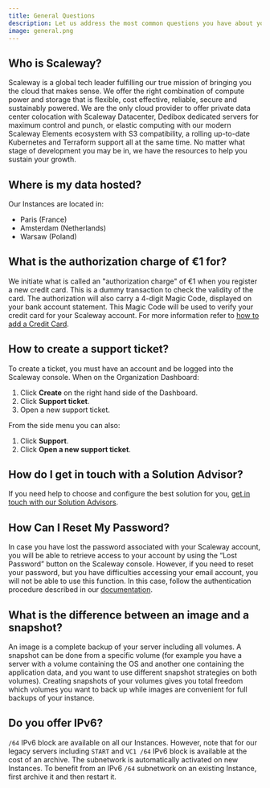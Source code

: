 ```yaml
---
title: General Questions
description: Let us address the most common questions you have about your products, services, and brand as a whole.
image: general.png
---
```


## Who is Scaleway?

Scaleway is a global tech leader fulfilling our true mission of bringing you the cloud that makes sense. We offer the right combination of compute power and storage that is flexible, cost effective, reliable, secure and sustainably powered. 
We are the only cloud provider to offer private data center colocation with Scaleway Datacenter, Dedibox dedicated servers for maximum control and punch, or elastic computing with our modern Scaleway Elements ecosystem with S3 compatibility, a rolling up-to-date Kubernetes and Terraform support all at the same time. 
No matter what stage of development you may be in, we have the resources to help you sustain your growth.

## Where is my data hosted?

Our Instances are located in:
- Paris (France)
- Amsterdam (Netherlands)
- Warsaw (Poland)

## What is the authorization charge of €1 for?

We initiate what is called an "authorization charge" of €1 when you register a new credit card. 
This is a dummy transaction to check the validity of the card. The authorization will also carry a 4-digit Magic Code, displayed on your bank account statement. This Magic Code will be used to verify your credit card for your Scaleway account.
For more information refer to [how to add a Credit Card](/console/my-account/how-to/manage-billing-information#how-to-add-a-credit-card).

## How to create a support ticket?

To create a ticket, you must have an account and be logged into the Scaleway console.
When on the Organization Dashboard:

1. Click **Create** on the right hand side of the Dashboard.
2. Click **Support ticket**.
3. Open a new support ticket.

From the side menu you can also:

1. Click **Support**.
2. Click **Open a new support ticket**.

## How do I get in touch with a Solution Advisor? 

If you need help to choose and configure the best solution for you, [get in touch with our Solution Advisors](https://scwexperiences.force.com/contactus/s/?language=en_US).

## How Can I Reset My Password?

In case you have lost the password associated with your Scaleway account, you will be able to retrieve access to your account by using the “Lost Password” button on the Scaleway console.
However, if you need to reset your password, but you have difficulties accessing your email account, you will not be able to use this function. In this case, follow the authentication procedure described in our [documentation](/console/my-account/how-to/recover-a-lost-password/).

## What is the difference between an image and a snapshot?

An image is a complete backup of your server including all volumes.
A snapshot can be done from a specific volume (for example you have a server with a volume containing the OS and another one containing the application data, and you want to use different snapshot strategies on both volumes).
Creating snapshots of your volumes gives you total freedom which volumes you want to back up while images are convenient for full backups of your instance.

## Do you offer IPv6?

`/64` IPv6 block are available on all our Instances. However, note that for our legacy servers including `START` and `VC1 /64` IPv6 block is available at the cost of an archive.
The subnetwork is automatically activated on new Instances. To benefit from an IPv6 `/64` subnetwork on an existing Instance, first archive it and then restart it.
 
